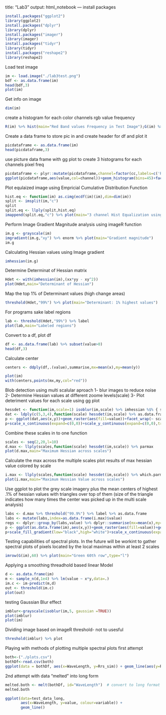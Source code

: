 title: "Lab3"
output: html_notebook
---
install packages
```r
install.packages("ggplot2")
library(ggplot2)
install.packages("dplyr")
library(dplyr)
install.packages("imager")
library(imager)
install.packages("tidyr")
library(tidyr)
install.packages("reshape2")
library(reshape2)
```
Load test image
```r
im <- load.image("./lab3test.png")
bdf <- as.data.frame(im)
head(bdf,3)
plot(im)
```
Get info on image
```r
dim(im)
```
create a histogram for each color channels rgb value frequency

```r
R(im) %>% hist(main="Red Band values Frequency in Test Image");G(im) %>% hist(main="Green Band values Frequency in Test Image");B(im) %>% hist(main="Blue Band values Frequency in Test Image")
```
Create a data frame to store pic in and create header for df and plot it
```r
picdataframe <- as.data.frame(im)
head(picdataframe,3)
```
 use picture data frame with gg plot to create 3 histograms for each channels pixel freq
```r
picdataframe <- plyr::mutate(picdataframe,channel=factor(cc,labels=c('Red','Green','Blue')))
ggplot(picdataframe,aes(value,col=channel))+geom_histogram(bins=45)+facet_wrap(~ channel)
```
Plot equlaized image using Empricial Cumulative Distribution Function
```r
hist.eq <- function(im) as.cimg(ecdf(im)(im),dim=dim(im))
split <- imsplit(im,"c")
split
split.eq <- llply(split,hist.eq)
imappend(split.eq,"c") %>% plot(main="3 channel Hist Equalization using Empricial Cumulative Distribution Function")
```

Perform Image Gradient Magnitude analysis using imageR function
```r
im.g <- grayscale(im)
imgradient(im.g,"xy") %>% enorm %>% plot(main="Gradient magnitude")
im.g
```
Calculating Hessian values using Image gradient
```r
imhessian(im.g)
```
Determine Determinat of Hessian matrix
```r
Hdet <- with(imhessian(im),(xx*yy - xy^2))
plot(Hdet,main="Determinant of Hessian")
```
Map the top 1% of Determinant values (high change areas)
```r
threshold(Hdet,"99%") %>% plot(main="Determinant: 1% highest values")
```
For programs sake label regions
```r
lab <- threshold(Hdet,"99%") %>% label
plot(lab,main="Labeled regions")
```
Convert to a df, plot df

```r
df <- as.data.frame(lab) %>% subset(value>0)
head(df,3)
```

 Calculate center
 
```r
centers <- ddply(df,.(value),summarise,mx=mean(x),my=mean(y))
```
```r
plot(im)
with(centers,points(mx,my,col="red"))
```
Blob detection using multi scalular aproach
  1- blur images to reduce noise
  2- Determine Hessian values at different zoome levels(scale)
  3- Plot deteriment values for each scale using gg plot
```r
hessdet <- function(im,scale=1) isoblur(im,scale) %>% imhessian %$% { scale^2*(xx*yy - xy^2) }
dat <- ldply(c(5,3,4),function(scale) hessdet(im,scale) %>% as.data.frame %>% mutate(scale=scale))
p <- ggplot(dat,aes(x,y))+geom_raster(aes(fill=value))+facet_wrap(~ scale)
p+scale_x_continuous(expand=c(0,0))+scale_y_continuous(expand=c(0,0),trans=scales::reverse_trans())
```

Combine these scales in to one function
```r
scales <- seq(2,20,l=10)
d.max <- llply(scales,function(scale) hessdet(im,scale)) %>% parmax
plot(d.max,main="Maximum Hessian across scales")
```
Calculate the max across the multiple scales
plot results of max hessian value colored by scale
```r
i.max <- llply(scales,function(scale) hessdet(im,scale)) %>% which.parmax
plot(i.max,main="Maximum Hessian Value across scales")
```
Use ggplot to plot the grey scale imagery plus the mean centers of highest .1% of hessian values  with triangles over top of them (size of the triangle indicates how many times the center was picked up in the multi scale analysis)

```r
labs <- d.max %>% threshold("99.9%") %>% label %>% as.data.frame
labs <- mutate(labs,index=as.data.frame(i.max)$value)
regs <- dplyr::group_by(labs,value) %>% dplyr::summarise(mx=mean(x),my=mean(y),scale.index=mean(index))
p <- ggplot(as.data.frame(im),aes(x,y))+geom_raster(aes(fill=value))+geom_point(data=regs,aes(mx,my,size=scale.index),pch=2,col="red")
p+scale_fill_gradient(low="black",high="white")+scale_x_continuous(expand=c(0,0))+scale_y_continuous(expand=c(0,0),trans=scales::reverse_trans())
```

Testing capabilities of spectral plots. In the future will be workint to gather spectral plots of pixels located by the local maximas within at least 2 scales
```r
imrow(G(im),60) %>% plot(main="Green 60th row",type="l")
```

Applying a smoothing threadhold based linear Model
```r
d <- as.data.frame(im)
m <- sample_n(d,1e4) %>% lm(value ~ x*y,data=.) 
im.c <- im-predict(m,d)
out <- threshold(im.c)
plot(out)
```
testing Gaussian Blur effect

```r
imblur<-grayscale(isoblur(im,5, gaussian =TRUE))
plot(imblur)
plot(im)

```
Dividing image based on imageR threshold- not to usesful
```r
threshold(imblur) %>% plot
```
Playing with methods of plotting multiple spectral plots
first attempt

```r

both<-("./plots.csv")
bothDf<-read.csv(both)
ggplot(data = bothDf, aes(x=WaveLength, y=Rrs_sim)) + geom_line(aes(y=Rrs_sim, colour=Rrs_sim)) +geom_line(aes(y=Rrs_lid, colour=Rrs_lid))
```

2nd attempt with data "melted" into long form
```r

melted.both <- melt(bothDf, id="WaveLength")  # convert to long format
melted.both

ggplot(data=test_data_long,
       aes(x=WaveLength, y=value, colour=variable)) +
       geom_line()
```

